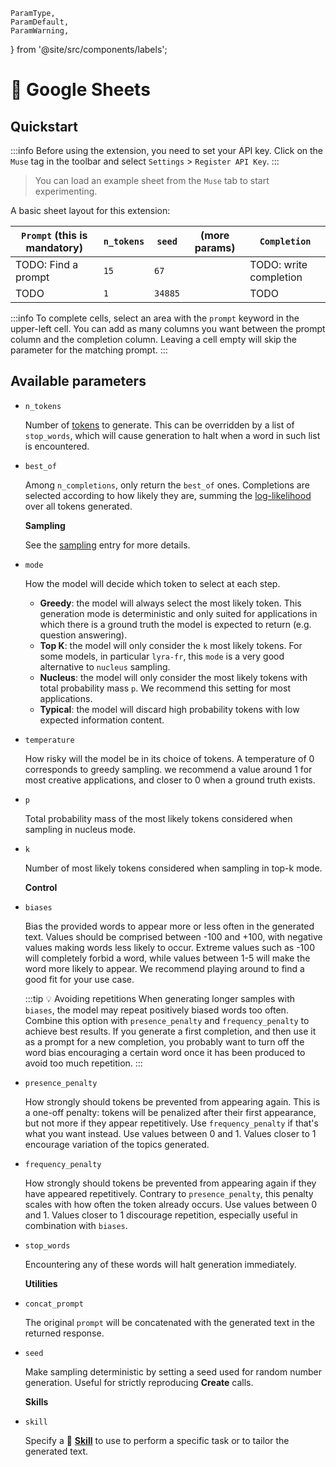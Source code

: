     ParamType,
    ParamDefault,
    ParamWarning,
} from '@site/src/components/labels';

# 🤖 Google Sheets

## Quickstart

:::info
Before using the extension, you need to set your API key. Click on the `Muse` tag in the toolbar and select `Settings` > `Register API Key`.
:::

> You can load an example sheet from the `Muse` tab to start experimenting.

A basic sheet layout for this extension:

| `Prompt` (this is mandatory) | `n_tokens` | `seed`  | (more params) | `Completion`           |
| ---------------------------- | ---------- | ------- | ------------- | ---------------------- |
| TODO: Find a prompt          | `15`       | `67`    |               | TODO: write completion |
| TODO                         | `1`        | `34885` |               | TODO                   |

:::info
To complete cells, select an area with the `prompt` keyword in the upper-left cell.
You can add as many columns you want between the prompt column and the completion column.
Leaving a cell empty will skip the parameter for the matching prompt.
:::

## Available parameters

-   `n_tokens` <ParamType type="number" /> <ParamDefault default="20" />

    Number of [tokens](/home/concepts#tokens) to generate. This can be overridden by a list of `stop_words`, which will cause generation to halt when a word in such list is encountered.

-   `best_of` <ParamType type="number" /> <ParamDefault default="null" />

    Among `n_completions`, only return the `best_of` ones. Completions are selected according to how likely they are, summing the [log-likelihood](/home/concepts#likelihood) over all tokens generated.

    **Sampling**

    See the [sampling](/home/concepts#sampling) entry for more details.

-   `mode` <ParamType type="(greedy, topk, nucleus, typical)" /> <ParamDefault default="nucleus" />

    How the model will decide which token to select at each step.

    -   **Greedy**: the model will always select the most likely token. This generation mode is deterministic and only suited for applications in which there is a ground truth the model is expected to return (e.g. question answering).
    -   **Top K**: the model will only consider the `k` most likely tokens. For some models, in particular `lyra-fr`, this `mode` is a very good alternative to `nucleus` sampling.
    -   **Nucleus**: the model will only consider the most likely tokens with total probability mass `p`. We recommend this setting for most applications.
    -   **Typical**: the model will discard high probability tokens with low expected information content.

-   `temperature` <ParamType type="number" /> <ParamDefault default="1.0" /> <ParamWarning warning="⚠️ only in topk/nucleus mode" />

    How risky will the model be in its choice of tokens. A temperature of 0 corresponds to greedy sampling. we recommend a value around 1 for most creative applications, and closer to 0 when a ground truth exists.

-   `p` <ParamType type="number" /> <ParamDefault default="0.9" /> <ParamWarning warning="⚠️ only in nucleus mode" />

    Total probability mass of the most likely tokens considered when sampling in nucleus mode.

-   `k` <ParamType type="number" /> <ParamDefault default="5" /> <ParamWarning warning="⚠️ only in topk mode" />

    Number of most likely tokens considered when sampling in top-k mode.

    **Control**

-   `biases` <ParamType type="Record<string, number>" /> <ParamDefault default="null" />

    Bias the provided words to appear more or less often in the generated text.
    Values should be comprised between -100 and +100, with negative values making words less likely to occur. Extreme
    values such as -100 will completely forbid a word, while values between 1-5 will make the word more likely to appear.
    We recommend playing around to find a good fit for your use case.

    :::tip 💡 Avoiding repetitions
    When generating longer samples with `biases`, the model may repeat positively biased words too often. Combine this option with `presence_penalty` and `frequency_penalty` to achieve best results. If you generate a first completion, and then use it as a prompt for a new completion, you probably want to turn off the word bias encouraging a certain word once it has been produced to avoid too much repetition.
    :::

-   `presence_penalty` <ParamType type="number" /> <ParamDefault default="0.0" />

    How strongly should tokens be prevented from appearing again.
    This is a one-off penalty: tokens will be penalized after their first appearance, but not more if they appear repetitively.
    Use `frequency_penalty` if that's what you want instead. Use values between 0 and 1. Values closer to 1 encourage variation of the topics generated.

-   `frequency_penalty` <ParamType type="number" /> <ParamDefault default="0.0" />

    How strongly should tokens be prevented from appearing again if they have appeared repetitively. Contrary to `presence_penalty`, this penalty scales with how often the token already occurs. Use values between 0 and 1. Values closer to 1 discourage repetition, especially useful in combination with `biases`.

-   `stop_words` <ParamType type="Array<string>" /> <ParamDefault default="null" />

    Encountering any of these words will halt generation immediately.

    **Utilities**

-   `concat_prompt` <ParamType type="boolean" /> <ParamDefault default="false" />

    The original `prompt` will be concatenated with the generated text in the returned response.

-   `seed` <ParamType type="number" /> <ParamDefault default="null" />

    Make sampling deterministic by setting a seed used for random number generation.
    Useful for strictly reproducing **Create** calls.

    **Skills**

-   `skill` <ParamType type="string" /> <ParamDefault default="null" />

    Specify a 🤹 **[Skill](/api/skills)** to use to perform a specific task or to tailor the generated text.

